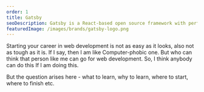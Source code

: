 ```yaml
---
order: 1
title: Gatsby
seoDescription: Gatsby is a React-based open source framework with performance, scalability and security built-in. Collaborate, build and deploy 1000x faster with Gatsby.
featuredImage: /images/brands/gatsby-logo.png
---
```


Starting your career in web development is not as easy as it looks, also not as tough as it is. If I say, then I am like Computer-phobic one. But who can think that person like me can go for web development. So, I think anybody can do this If I am doing this.

But the question arises here - what to learn, why to learn, where to start, where to finish etc.
